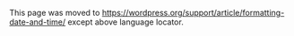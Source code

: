 {{Languages|
{{en|Formatting Date and Time}}
{{de|Formatierung von Datum und Uhrzeit}}
{{fr|Modifier_Date_et_Heure}}
{{ja|Formatting Date and Time}}
{{pt-br|Formatando Data e Hora}}
{{ru|Форматирование даты и времени}}
{{zh-cn|自定义时间和日期格式}}
{{zh-tw|自訂時間和日期}}
{{it|Formattare Data e Ora}}
{{ko|Formatting Date and Time}}
}}

This page was moved to https://wordpress.org/support/article/formatting-date-and-time/ except above language locator.
<!--

==Customizing the Time and Date==

Certain WordPress tag functions are used to display or return date and time information; [[Template Tags/the date|the_date()]] and [[Template Tags/the time|the_time()]] are examples of this. Some of these functions accept a parameter called a format string that allows you to determine how the date is going to be displayed. The format string is a template in which various parts of the date are combined (using "format characters") to generate a date in the format specified.

For example, the format string:

 l, F j, Y

creates a date that look like this: 

 Friday, September 24, 2004

Here is what each format character in the string above represents: 

* <code>l</code> = Full name for day of the week (lower-case L).
* <code>F</code> = Full name for the month.
* <code>j</code> = The day of the month.
* <code>Y</code> = The year in 4 digits. (lower-case y gives the year's last 2 digits)
: (Commas are read literally.)

WordPress is written in the programming language [[Glossary#PHP|PHP]].  The date formatting functions in WordPress use PHP's built-in date formatting functions. You can use the [http://php.net/date table of date format characters on the PHP website] as a reference for building date format strings for use in WordPress.  Here is a table of some of the more useful items found there:

{| class="widefat"
|- 
! style="background:#eee" colspan="3" | Day of Month
|-
| d
| Numeric, with leading zeros
| 01&ndash;31
|-
| j
| Numeric, without leading zeros
| 1&ndash;31
|-
| S
| The English suffix for the day of the month
| st, nd or th in the 1st, 2nd or 15th.
|- 
! style="background:#eee" colspan="3" | Weekday
|-
| l
| Full name &nbsp;(lowercase 'L')
| Sunday &ndash; Saturday
|-
| D
| Three letter name
| Mon &ndash; Sun
|- 
! style="background:#eee" colspan="3" | Month
|-
| m
| Numeric, with leading zeros
| 01&ndash;12
|-
| n
| Numeric, without leading zeros
| 1&ndash;12
|-
| F
| Textual full
| January &ndash; December
|-
| M
| Textual three letters
| Jan - Dec
|- 
! style="background:#eee" colspan="3" | Year
|-
| Y
| Numeric, 4 digits
| Eg., 1999, 2003
|-
| y
| Numeric, 2 digits
| Eg., 99, 03
|- 
! style="background:#eee" colspan="3" | Time
|-
| a
| Lowercase
| am, pm
|-
| A
| Uppercase
| AM, PM
|-
| g
| Hour, 12-hour, without leading zeros
| 1&ndash;12
|-
| h
| Hour, 12-hour, with leading zeros
| 01&ndash;12
|-
| G
| Hour, 24-hour, without leading zeros
| 0-23
|-
| H
| Hour, 24-hour, with leading zeros
| 00-23
|-
| i
| Minutes, with leading zeros
| 00-59
|-
| s
| Seconds, with leading zeros
| 00-59
|-
| T
| Timezone abbreviation
| Eg., EST, MDT ...
|- 
! style="background:#eee" colspan="3" | Full Date/Time
|-
| c
| ISO 8601
| 2004-02-12T15:19:21+00:00
|-
| r
| RFC 2822
| Thu, 21 Dec 2000 16:01:07 +0200
|-
| U
| Unix timestamp (seconds since Unix Epoch)
| 1455880176
|}

===Examples===

Here are some examples of date format and result output.

* <code>F j, Y g:i a</code> - November 6, 2010 12:50 am
* <code>F j, Y</code> - November 6, 2010
* <code>F, Y</code> - November, 2010
* <code>g:i a</code> - 12:50 am
* <code>g:i:s a</code> - 12:50:48 am
* <code>l, F jS, Y</code> - Saturday, November 6th, 2010
* <code>M j, Y @ G:i</code> - Nov 6, 2010 @ 0:50
* <code>Y/m/d \a\t g:i A</code> - 2010/11/06 at 12:50 AM
* <code>Y/m/d \a\t g:ia</code> - 2010/11/06 at 12:50am
* <code>Y/m/d g:i:s A</code> - 2010/11/06 12:50:48 AM
* <code>Y/m/d</code> - 2010/11/06

Combined with <code>the_time()</code> template tag, the code below in the template file:

 This entry was posted on <?php the_time('l, F jS, Y') ?> and is filed under <?php the_category(', ') ?>.

will be shown on your site as following:
 
 This entry was posted on Friday, September 24th, 2004 and is filed under <u>WordPress</u> and <u>WordPress Tips</u>.

===Localization===

To localize dates, use the [[Function_Reference/date_i18n|date_i18n()]] function.

You can probably safely localize these date format strings with the <code>__()</code>, <code>_e()</code>, etc. functions (demonstrated with <code>get_the_date(__(…))</code>):

===Escaping===

You can escape custom characters using the <code>\letter</code> format.  For example you would escape the text <code>at</code> with  <code>\a\t</code>.  


[[Category:WordPress Lessons]]
[[Category:Design and Layout]]
[[Category:UI Link]]
-->